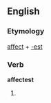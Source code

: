==English==

===Etymology===
[[affect]] + [[-est]]

===Verb===
'''affectest'''

# {{second-person singular of|[[affect]]}}